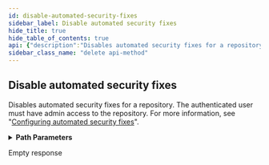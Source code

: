 ```yaml
---
id: disable-automated-security-fixes
sidebar_label: Disable automated security fixes
hide_title: true
hide_table_of_contents: true
api: {"description":"Disables automated security fixes for a repository. The authenticated user must have admin access to the repository. For more information, see \"[Configuring automated security fixes](https://help.github.com/en/articles/configuring-automated-security-fixes)\".","externalDocs":{"description":"API method documentation","url":"https://docs.github.com/rest/reference/repos/#disable-automated-security-fixes"},"operationId":"repos/disable-automated-security-fixes","parameters":[{"in":"path","name":"owner","required":true,"schema":{"type":"string"}},{"in":"path","name":"repo","required":true,"schema":{"type":"string"}}],"responses":{"204":{"description":"Empty response"}},"tags":["repos"],"x-github":{"category":"repos","enabledForGitHubApps":true,"githubCloudOnly":false,"previews":[{"name":"london","note":"Enabling or disabling automated security fixes is currently available for developers to preview. To access this new endpoint during the preview period, you must provide a custom [media type](https://docs.github.com/rest/overview/media-types) in the `Accept` header:\n```shell\napplication/vnd.github.london-preview+json\n```","required":true}],"subcategory":null},"method":"delete","path":"/repos/{owner}/{repo}/automated-security-fixes","servers":[{"url":"https://api.github.com"}],"info":{"contact":{"name":"Support","url":"https://support.github.com/contact"},"description":"GitHub's v3 REST API.","license":{"name":"MIT","url":"https://spdx.org/licenses/MIT"},"termsOfService":"https://docs.github.com/articles/github-terms-of-service","title":"GitHub v3 REST API","version":"1.1.4","x-apisguru-categories":["collaboration","developer_tools"],"x-logo":{"url":"https://twitter.com/github/profile_image?size=original"},"x-origin":[{"format":"openapi","url":"https://raw.githubusercontent.com/github/rest-api-description/main/descriptions/api.github.com/api.github.com.json","version":"3.0"}],"x-providerName":"github.com"},"postman":{"name":"Disable automated security fixes","description":{"content":"Disables automated security fixes for a repository. The authenticated user must have admin access to the repository. For more information, see \"[Configuring automated security fixes](https://help.github.com/en/articles/configuring-automated-security-fixes)\".","type":"text/plain"},"url":{"path":["repos",":owner",":repo","automated-security-fixes"],"host":["{{baseUrl}}"],"query":[],"variable":[{"disabled":false,"description":{"content":"(Required) ","type":"text/plain"},"type":"any","value":"","key":"owner"},{"disabled":false,"description":{"content":"(Required) ","type":"text/plain"},"type":"any","value":"","key":"repo"}]},"method":"DELETE"}}
sidebar_class_name: "delete api-method"
---
```



## Disable automated security fixes



Disables automated security fixes for a repository. The authenticated user must have admin access to the repository. For more information, see &quot;[Configuring automated security fixes](https://help.github.com/en/articles/configuring-automated-security-fixes)&quot;.

<details style={{"marginBottom":"1rem"}}><summary style={{}}><strong>Path Parameters</strong></summary><div><ul><ParamsItem className={"paramsItem"} param={{"in":"path","name":"owner","required":true,"schema":{"type":"string"}}}></ParamsItem><ParamsItem className={"paramsItem"} param={{"in":"path","name":"repo","required":true,"schema":{"type":"string"}}}></ParamsItem></ul></div></details><div><ApiTabs><TabItem label={"204"} value={"204"}><div>

Empty response

</div><div></div></TabItem></ApiTabs></div>
      